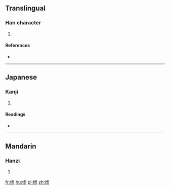 ==Translingual==

===Han character===
{{Han char|rn=64|rad=手|as=09|sn=12|four=|canj=手心大心 (QPKP)|ids=⿰[[扌]][[怱]]}}

# {{defn|Han|sort=手09}}

====References====
* {{Han ref|kx=0442.020|dkj=12349|dj=0793.040|hdz=31922.050|uh=63D4|ud=25556}}

----

==Japanese==

===Kanji===
{{ja-kanji|grade=|rs=手09}}

# {{defn|lang=ja|sort=手09}}

====Readings====
* {{ja-readings|on=[[そう]] (sō), [[す]] (su)|kun=[[すべ]] (sube), [[みな]] (mina), [[ひきいる]] (hikiiru), [[すすめる]] (susumeru)}}

----

==Mandarin==

===Hanzi===
{{cmn-hanzi|pin=[[zǒng]] ([[zong3]])|wg=tsung<sup>3</sup>}}

# {{defn|lang=cmn|sort=手09}}

[[fr:揔]]
[[hu:揔]]
[[pl:揔]]
[[zh:揔]]